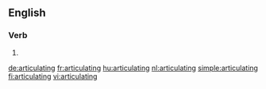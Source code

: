 ==English==

===Verb===
{{head|en|present participle}}

# {{present participle of|articulate|lang=en}}

[[de:articulating]]
[[fr:articulating]]
[[hu:articulating]]
[[nl:articulating]]
[[simple:articulating]]
[[fi:articulating]]
[[vi:articulating]]